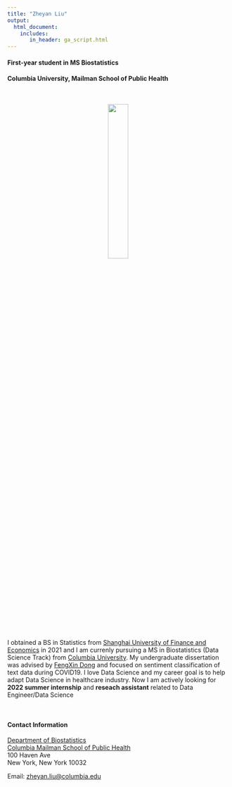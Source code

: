 ```yaml
---
title: "Zheyan Liu"
output: 
  html_document:
    includes:
       in_header: ga_script.html
---
```


<link rel="stylesheet" href="academicons.css"/>
<link rel="stylesheet" href="styles.css" type="text/css">


#### First-year student in MS Biostatistics
#### Columbia University, Mailman School of Public Health

<br>
<center>

![](images/zheyan2.jpg){width=30%}

</center>
<br>

<!-- <br><img src="images/MeWithWhale.jpg" alt="ZheyanWithWhale" style="width:30%" class="center"><br> -->

I obtained a BS in Statistics from [Shanghai University of Finance and Economics](https://english.sufe.edu.cn/) in 2021 and I am currenly pursuing a MS in Biostatistics (Data Science Track) from [Columbia University](https://www.mailman.columbia.edu/become-student/departments/biostatistics). My undergraduate dissertation was advised by [FengXin Dong](https://ssm.sufe.edu.cn/31/13/c716a143635/page.htm) and focused on sentiment classification of text data during COVID19. I love Data Science and my career goal is to help adapt Data Science in healthcare industry. Now I am actively looking for **2022 summer internship** and **reseach assistant** related to Data Engineer/Data Science

<br>

#### Contact Information

[Department of Biostatistics](http://www.mailman.columbia.edu/academic-departments/biostatistics)  
[Columbia Mailman School of Public Health](http://www.mailman.columbia.edu/)  
100 Haven Ave
<br>
New York, New York 10032  


Email: [zheyan.liu@columbia.edu](mailto:zheyan.liu@columbia.edu)  
